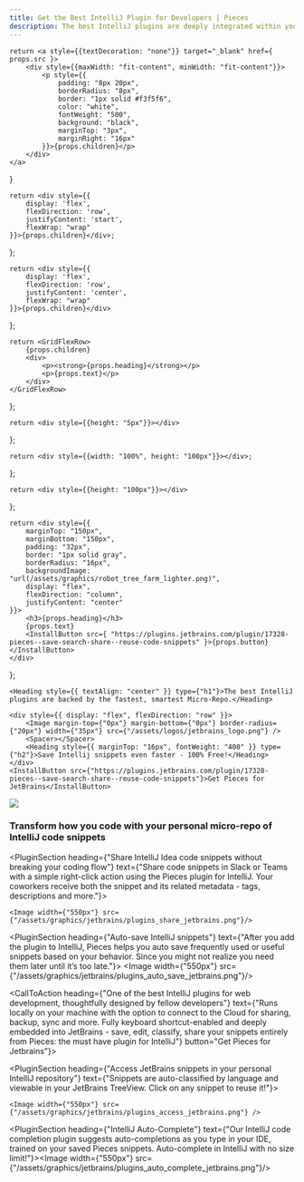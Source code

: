 ```yaml
---
title: Get the Best IntelliJ Plugin for Developers | Pieces
description: The best IntelliJ plugins are deeply integrated within your IDE. Install Pieces - the fastest, smartest AI Assistant for code snippets and screenshots.
---
```


<link rel="canonical" href="https://code.pieces.app/plugins/jetbrains-intellij"/>

    return <a style={{textDecoration: "none"}} target="_blank" href={ props.src }>
        <div style={{maxWidth: "fit-content", minWidth: "fit-content"}}>
            <p style={{
                padding: "8px 20px",
                borderRadius: "8px",
                border: "1px solid #f3f5f6",
                color: "white",
                fontWeight: "500",
                background: "black",
                marginTop: "3px",
                marginRight: "16px"
            }}>{props.children}</p>
        </div>
    </a>
}

    return <div style={{
        display: 'flex',
        flexDirection: 'row',
        justifyContent: 'start',
        flexWrap: "wrap"
    }}>{props.children}</div>;
};

    return <div style={{
        display: 'flex',
        flexDirection: 'row',
        justifyContent: 'center',
        flexWrap: "wrap"
    }}>{props.children}</div>
};

    return <GridFlexRow>
        {props.children}
        <div>
            <p><strong>{props.heading}</strong></p>
            <p>{props.text}</p>
        </div>
    </GridFlexRow>
};

    return <div style={{height: "5px"}}></div>
};

    return <div style={{width: "100%", height: "100px"}}></div>;
};

    return <div style={{height: "100px"}}></div>
};

    return <div style={{
        marginTop: "150px",
        marginBottom: "150px",
        padding: "32px",
        border: "1px solid gray",
        borderRadius: "16px",
        backgroundImage: "url(/assets/graphics/robot_tree_farm_lighter.png)",
        display: "flex",
        flexDirection: "column",
        justifyContent: "center"
    }}>
        <h3>{props.heading}</h3>
        {props.text}
        <InstallButton src={ "https://plugins.jetbrains.com/plugin/17328-pieces--save-search-share--reuse-code-snippets" }>{props.button}</InstallButton>
    </div>
};

<HeaderSpacer></HeaderSpacer>

<GridFlexRowCenter>

    <Heading style={{ textAlign: "center" }} type={"h1"}>The best IntelliJ plugins are backed by the fastest, smartest Micro-Repo.</Heading>

    <div style={{ display: "flex", flexDirection: "row" }}>
        <Image margin-top={"0px"} margin-bottom={"0px"} border-radius={"20px"} width={"35px"} src={"/assets/logos/jetbrains_logo.png"} />
        <Spacer></Spacer>
        <Heading style={{ marginTop: "16px", fontWeight: "400" }} type={"h2"}>Save Intellij snippets even faster - 100% Free!</Heading>
    </div>
    <InstallButton src={"https://plugins.jetbrains.com/plugin/17328-pieces--save-search-share--reuse-code-snippets"}>Get Pieces for JetBrains</InstallButton>
</GridFlexRowCenter>

![](/assets/headers/light/plugin_header_jetbrains.png)

<BodySpacer></BodySpacer>

### Transform how you code with your personal micro-repo of IntelliJ code snippets

<PluginSection heading={"Share IntelliJ Idea code snippets without breaking your coding flow"}
               text={"Share code snippets in Slack or Teams with a simple right-click action using the Pieces plugin for IntelliJ. Your coworkers receive both the snippet and its related metadata - tags, descriptions and more."}>

    <Image width={"550px"} src={"/assets/graphics/jetbrains/plugins_share_jetbrains.png"}/>
</PluginSection>

<BodySpacer></BodySpacer>

<PluginSection heading={"Auto-save IntelliJ snippets"}
               text={"After you add the plugin to IntelliJ, Pieces helps you auto save frequently used or useful snippets based on your behavior. Since you might not realize you need them later until it’s too late."}>
    <Image width={"550px"} src={"/assets/graphics/jetbrains/plugins_auto_save_jetbrains.png"}/>
</PluginSection>

<BodySpacer></BodySpacer>

<CallToAction heading={"One of the best IntelliJ plugins for web development, thoughtfully designed by fellow developers"} text={"Runs locally on your machine with the option to connect to the Cloud for sharing, backup, sync and more. Fully keyboard shortcut-enabled and deeply embedded into JetBrains - save, edit, classify, share your snippets entirely from Pieces: the must have plugin for IntelliJ"} button="Get Pieces for Jetbrains"}></CallToAction>


<BodySpacer></BodySpacer>

<PluginSection heading={"Access JetBrains snippets in your personal IntelliJ repository"}
               text={"Snippets are auto-classified by language and viewable in your JetBrains TreeView. Click on any snippet to reuse it!"}>

    <Image width={"550px"} src={"/assets/graphics/jetbrains/plugins_access_jetbrains.png"} />
</PluginSection>

<BodySpacer></BodySpacer>

<PluginSection heading={"IntelliJ Auto-Complete"}
               text={"Our IntelliJ code completion plugin suggests auto-completions as you type in your IDE, trained on your saved Pieces snippets. Auto-complete in IntelliJ with no size limit!"}><Image width={"550px"}
    src={"/assets/graphics/jetbrains/plugins_auto_complete_jetbrains.png"}/></PluginSection>
